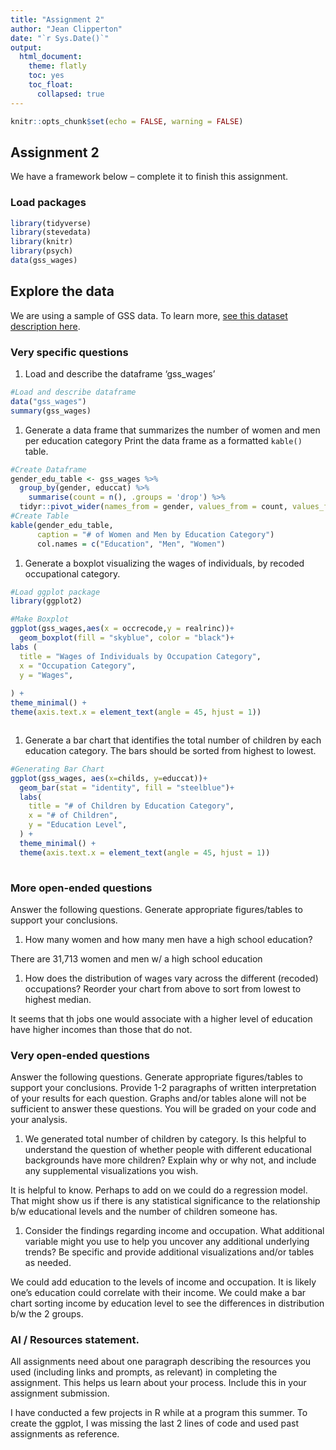```yaml
---
title: "Assignment 2"
author: "Jean Clipperton"
date: "`r Sys.Date()`"
output: 
  html_document:
    theme: flatly
    toc: yes
    toc_float:
      collapsed: true
---
```


```r
knitr::opts_chunk$set(echo = FALSE, warning = FALSE)
```

## Assignment 2
We have a framework below -- complete it to finish this assignment. 

### Load packages

```r
library(tidyverse)
library(stevedata)
library(knitr)
library(psych)
data(gss_wages)
```

## Explore the data
We are using a sample of GSS data. To learn more, [see this dataset description here](https://r-packages.io/datasets/gss_wages).

### Very specific questions
1. Load and describe the dataframe 'gss_wages'

```r
#Load and describe dataframe
data("gss_wages")
summary(gss_wages)
```


1. Generate a data frame that summarizes the number of women and men per education category Print the data frame as a formatted `kable()` table.
```r
#Create Dataframe
gender_edu_table <- gss_wages %>%
  group_by(gender, educcat) %>%
    summarise(count = n(), .groups = 'drop') %>%
  tidyr::pivot_wider(names_from = gender, values_from = count, values_fill = 0)
#Create Table
kable(gender_edu_table,
      caption = "# of Women and Men by Education Category")
      col.names = c("Education", "Men", "Women")

```



1. Generate a boxplot visualizing the wages of individuals, by recoded occupational category.

```r
#Load ggplot package
library(ggplot2)

#Make Boxplot
ggplot(gss_wages,aes(x = occrecode,y = realrinc))+
  geom_boxplot(fill = "skyblue", color = "black")+
labs (
  title = "Wages of Individuals by Occupation Category",
  x = "Occupation Category",
  y = "Wages",
  
) +
theme_minimal() +
theme(axis.text.x = element_text(angle = 45, hjust = 1))



```



1. Generate a bar chart that identifies the total number of children by each education category. The bars should be sorted from highest to lowest.

```r
#Generating Bar Chart
ggplot(gss_wages, aes(x=childs, y=educcat))+
  geom_bar(stat = "identity", fill = "steelblue")+
  labs(
    title = "# of Children by Education Category",
    x = "# of Children",
    y = "Education Level",
  ) +
  theme_minimal() +
  theme(axis.text.x = element_text(angle = 45, hjust = 1))
  
```


### More open-ended questions

Answer the following questions. Generate appropriate figures/tables to support your conclusions.

1. How many women and how many men have a high school education? 

There are 31,713 women and men w/ a high school education



1. How does the distribution of wages vary across the different (recoded) occupations? Reorder your chart from above to sort from lowest to highest median. 

It seems that th jobs one would associate with a higher level of education have higher incomes than those that do not.


### Very open-ended questions

Answer the following questions. Generate appropriate figures/tables to support your conclusions. Provide 1-2 paragraphs of written interpretation of your results for each question. Graphs and/or tables alone will not be sufficient to answer these questions. You will be graded on your code and your analysis. 

1. We generated total number of children by category. Is this helpful to understand the question of whether people with different educational backgrounds have more children? Explain why or why not, and include any supplemental visualizations you wish.

It is helpful to know. Perhaps to add on we could do a regression model. That might show us if there is any statistical significance to the relationship b/w educational levels and the number of children someone has.

1. Consider the findings regarding income and occupation. What additional variable might you use to help you uncover any additional underlying trends? Be specific and provide additional visualizations and/or tables as needed. 

We could add education to the levels of income and occupation. It is likely one's education could correlate with their income. We could make a bar chart sorting income by education level to see the differences in distribution b/w the 2 groups.


### AI / Resources statement. 
All assignments need about one paragraph describing the resources you used (including links and prompts, as relevant) in completing the assignment. This helps us learn about your process. Include this in your assignment submission. 

I have conducted a few projects in R while at a program this summer. To create the ggplot, I was missing the last 2 lines of code and used past assignments as reference.

